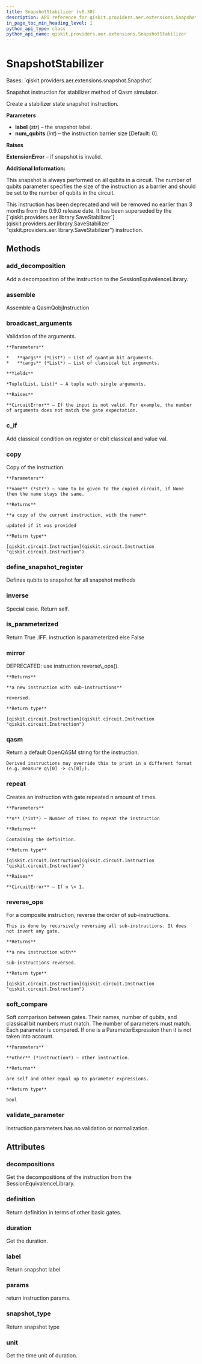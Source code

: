 ```yaml
---
title: SnapshotStabilizer (v0.30)
description: API reference for qiskit.providers.aer.extensions.SnapshotStabilizer in qiskit v0.30
in_page_toc_min_heading_level: 1
python_api_type: class
python_api_name: qiskit.providers.aer.extensions.SnapshotStabilizer
---
```


# SnapshotStabilizer

<Class id="qiskit.providers.aer.extensions.SnapshotStabilizer" isDedicatedPage={true} github="https://github.com/qiskit/qiskit-aer/tree/stable/0.9/qiskit/providers/aer/extensions/snapshot_stabilizer.py" signature="SnapshotStabilizer(label, num_qubits=0)" modifiers="class">
  Bases: `qiskit.providers.aer.extensions.snapshot.Snapshot`

  Snapshot instruction for stabilizer method of Qasm simulator.

  Create a stabilizer state snapshot instruction.

  **Parameters**

  *   **label** (*str*) – the snapshot label.
  *   **num\_qubits** (*int*) – the instruction barrier size \[Default: 0].

  **Raises**

  **ExtensionError** – if snapshot is invalid.

  **Additional Information:**

  This snapshot is always performed on all qubits in a circuit. The number of qubits parameter specifies the size of the instruction as a barrier and should be set to the number of qubits in the circuit.

  <Admonition title="Deprecated since version 0.9.0" type="danger">
    This instruction has been deprecated and will be removed no earlier than 3 months from the 0.9.0 release date. It has been superseded by the [`qiskit.providers.aer.library.SaveStabilizer`](qiskit.providers.aer.library.SaveStabilizer "qiskit.providers.aer.library.SaveStabilizer") instruction.
  </Admonition>

  ## Methods

  <span id="qiskit-providers-aer-extensions-snapshotstabilizer-add-decomposition" />

  ### add\_decomposition

  <Function id="qiskit.providers.aer.extensions.SnapshotStabilizer.add_decomposition" signature="SnapshotStabilizer.add_decomposition(decomposition)">
    Add a decomposition of the instruction to the SessionEquivalenceLibrary.
  </Function>

  <span id="qiskit-providers-aer-extensions-snapshotstabilizer-assemble" />

  ### assemble

  <Function id="qiskit.providers.aer.extensions.SnapshotStabilizer.assemble" signature="SnapshotStabilizer.assemble()">
    Assemble a QasmQobjInstruction
  </Function>

  <span id="qiskit-providers-aer-extensions-snapshotstabilizer-broadcast-arguments" />

  ### broadcast\_arguments

  <Function id="qiskit.providers.aer.extensions.SnapshotStabilizer.broadcast_arguments" signature="SnapshotStabilizer.broadcast_arguments(qargs, cargs)">
    Validation of the arguments.

    **Parameters**

    *   **qargs** (*List*) – List of quantum bit arguments.
    *   **cargs** (*List*) – List of classical bit arguments.

    **Yields**

    *Tuple(List, List)* – A tuple with single arguments.

    **Raises**

    **CircuitError** – If the input is not valid. For example, the number of arguments does not match the gate expectation.
  </Function>

  <span id="qiskit-providers-aer-extensions-snapshotstabilizer-c-if" />

  ### c\_if

  <Function id="qiskit.providers.aer.extensions.SnapshotStabilizer.c_if" signature="SnapshotStabilizer.c_if(classical, val)">
    Add classical condition on register or cbit classical and value val.
  </Function>

  <span id="qiskit-providers-aer-extensions-snapshotstabilizer-copy" />

  ### copy

  <Function id="qiskit.providers.aer.extensions.SnapshotStabilizer.copy" signature="SnapshotStabilizer.copy(name=None)">
    Copy of the instruction.

    **Parameters**

    **name** (*str*) – name to be given to the copied circuit, if None then the name stays the same.

    **Returns**

    **a copy of the current instruction, with the name**

    updated if it was provided

    **Return type**

    [qiskit.circuit.Instruction](qiskit.circuit.Instruction "qiskit.circuit.Instruction")
  </Function>

  <span id="qiskit-providers-aer-extensions-snapshotstabilizer-define-snapshot-register" />

  ### define\_snapshot\_register

  <Function id="qiskit.providers.aer.extensions.SnapshotStabilizer.define_snapshot_register" signature="SnapshotStabilizer.define_snapshot_register(circuit, label=None, qubits=None)" modifiers="static">
    Defines qubits to snapshot for all snapshot methods
  </Function>

  <span id="qiskit-providers-aer-extensions-snapshotstabilizer-inverse" />

  ### inverse

  <Function id="qiskit.providers.aer.extensions.SnapshotStabilizer.inverse" signature="SnapshotStabilizer.inverse()">
    Special case. Return self.
  </Function>

  <span id="qiskit-providers-aer-extensions-snapshotstabilizer-is-parameterized" />

  ### is\_parameterized

  <Function id="qiskit.providers.aer.extensions.SnapshotStabilizer.is_parameterized" signature="SnapshotStabilizer.is_parameterized()">
    Return True .IFF. instruction is parameterized else False
  </Function>

  <span id="qiskit-providers-aer-extensions-snapshotstabilizer-mirror" />

  ### mirror

  <Function id="qiskit.providers.aer.extensions.SnapshotStabilizer.mirror" signature="SnapshotStabilizer.mirror()">
    DEPRECATED: use instruction.reverse\_ops().

    **Returns**

    **a new instruction with sub-instructions**

    reversed.

    **Return type**

    [qiskit.circuit.Instruction](qiskit.circuit.Instruction "qiskit.circuit.Instruction")
  </Function>

  <span id="qiskit-providers-aer-extensions-snapshotstabilizer-qasm" />

  ### qasm

  <Function id="qiskit.providers.aer.extensions.SnapshotStabilizer.qasm" signature="SnapshotStabilizer.qasm()">
    Return a default OpenQASM string for the instruction.

    Derived instructions may override this to print in a different format (e.g. measure q\[0] -> c\[0];).
  </Function>

  <span id="qiskit-providers-aer-extensions-snapshotstabilizer-repeat" />

  ### repeat

  <Function id="qiskit.providers.aer.extensions.SnapshotStabilizer.repeat" signature="SnapshotStabilizer.repeat(n)">
    Creates an instruction with gate repeated n amount of times.

    **Parameters**

    **n** (*int*) – Number of times to repeat the instruction

    **Returns**

    Containing the definition.

    **Return type**

    [qiskit.circuit.Instruction](qiskit.circuit.Instruction "qiskit.circuit.Instruction")

    **Raises**

    **CircuitError** – If n \< 1.
  </Function>

  <span id="qiskit-providers-aer-extensions-snapshotstabilizer-reverse-ops" />

  ### reverse\_ops

  <Function id="qiskit.providers.aer.extensions.SnapshotStabilizer.reverse_ops" signature="SnapshotStabilizer.reverse_ops()">
    For a composite instruction, reverse the order of sub-instructions.

    This is done by recursively reversing all sub-instructions. It does not invert any gate.

    **Returns**

    **a new instruction with**

    sub-instructions reversed.

    **Return type**

    [qiskit.circuit.Instruction](qiskit.circuit.Instruction "qiskit.circuit.Instruction")
  </Function>

  <span id="qiskit-providers-aer-extensions-snapshotstabilizer-soft-compare" />

  ### soft\_compare

  <Function id="qiskit.providers.aer.extensions.SnapshotStabilizer.soft_compare" signature="SnapshotStabilizer.soft_compare(other)">
    Soft comparison between gates. Their names, number of qubits, and classical bit numbers must match. The number of parameters must match. Each parameter is compared. If one is a ParameterExpression then it is not taken into account.

    **Parameters**

    **other** (*instruction*) – other instruction.

    **Returns**

    are self and other equal up to parameter expressions.

    **Return type**

    bool
  </Function>

  <span id="qiskit-providers-aer-extensions-snapshotstabilizer-validate-parameter" />

  ### validate\_parameter

  <Function id="qiskit.providers.aer.extensions.SnapshotStabilizer.validate_parameter" signature="SnapshotStabilizer.validate_parameter(parameter)">
    Instruction parameters has no validation or normalization.
  </Function>

  ## Attributes

  ### decompositions

  <Attribute id="qiskit.providers.aer.extensions.SnapshotStabilizer.decompositions">
    Get the decompositions of the instruction from the SessionEquivalenceLibrary.
  </Attribute>

  ### definition

  <Attribute id="qiskit.providers.aer.extensions.SnapshotStabilizer.definition">
    Return definition in terms of other basic gates.
  </Attribute>

  ### duration

  <Attribute id="qiskit.providers.aer.extensions.SnapshotStabilizer.duration">
    Get the duration.
  </Attribute>

  ### label

  <Attribute id="qiskit.providers.aer.extensions.SnapshotStabilizer.label">
    Return snapshot label
  </Attribute>

  ### params

  <Attribute id="qiskit.providers.aer.extensions.SnapshotStabilizer.params">
    return instruction params.
  </Attribute>

  ### snapshot\_type

  <Attribute id="qiskit.providers.aer.extensions.SnapshotStabilizer.snapshot_type">
    Return snapshot type
  </Attribute>

  ### unit

  <Attribute id="qiskit.providers.aer.extensions.SnapshotStabilizer.unit">
    Get the time unit of duration.
  </Attribute>
</Class>

